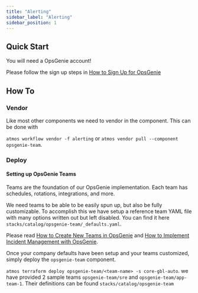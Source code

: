 ```yaml
---
title: "Alerting"
sidebar_label: "Alerting"
sidebar_position: 1
---
```


## Quick Start

You will need a OpsGenie account!

Please follow the sign up steps in
[How to Sign Up for OpsGenie](https://docs.cloudposse.com/reference-architecture/how-to-guides/integrations/opsgenie/how-to-sign-up-for-opsgenie/)

## How To

### Vendor

Like most other components we need to vendor in the component. This can be done with

`atmos workflow vendor -f alerting` or `atmos vendor pull --component opsgenie-team`.

### Deploy

#### Setting up OpsGenie Teams

Teams are the foundation of our OpsGenie implementation. Each team has schedules, rotations, integrations, and more.

We need teams to be able to be easily spun up, but also be fully customizable. To accomplish this we have setup a
reference team YAML file with many options written out but left disabled. You can find it here
`stacks/catalog/opsgenie-team/_defaults.yaml`.

Please read
[How to Create New Teams in OpsGenie](https://docs.cloudposse.com/reference-architecture/how-to-guides/integrations/opsgenie/how-to-create-new-teams-in-opsgenie/)
and
[How to Implement Incident Management with OpsGenie](https://docs.cloudposse.com/reference-architecture/how-to-guides/integrations/opsgenie/).

Once your company defaults have been setup and your teams customized, simply deploy the `opsgenie-team` component.

`atmos terraform deploy opsgenie-team/<team-name> -s core-gbl-auto`. we have provided 2 sample teams `opsgenie-team/sre`
and `opsgenie-team/app-team-1`. Their definitions can be found `stacks/catalog/opsgenie-team`
